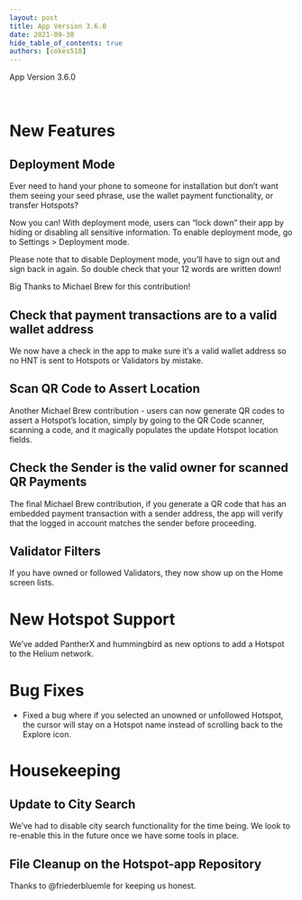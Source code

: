 ```yaml
---
layout: post
title: App Version 3.6.0
date: 2021-09-30
hide_table_of_contents: true
authors: [cokes518]
---
```


App Version 3.6.0

&nbsp;

# New Features

## Deployment Mode

Ever need to hand your phone to someone for installation but don’t want them seeing your seed
phrase, use the wallet payment functionality, or transfer Hotspots?

<!--truncate-->

Now you can! With deployment mode, users can “lock down” their app by hiding or disabling all
sensitive information. To enable deployment mode, go to Settings > Deployment mode.

Please note that to disable Deployment mode, you’ll have to sign out and sign back in again. So
double check that your 12 words are written down!

Big Thanks to Michael Brew for this contribution!

## Check that payment transactions are to a valid wallet address

We now have a check in the app to make sure it’s a valid wallet address so no HNT is sent to
Hotspots or Validators by mistake.

## Scan QR Code to Assert Location

Another Michael Brew contribution - users can now generate QR codes to assert a Hotspot’s location,
simply by going to the QR Code scanner, scanning a code, and it magically populates the update
Hotspot location fields.

## Check the Sender is the valid owner for scanned QR Payments

The final Michael Brew contribution, if you generate a QR code that has an embedded payment
transaction with a sender address, the app will verify that the logged in account matches the sender
before proceeding.

## Validator Filters

If you have owned or followed Validators, they now show up on the Home screen lists.

# New Hotspot Support

We’ve added PantherX and hummingbird as new options to add a Hotspot to the Helium network.

# Bug Fixes

- Fixed a bug where if you selected an unowned or unfollowed Hotspot, the cursor will stay on a
  Hotspot name instead of scrolling back to the Explore icon.

# Housekeeping

## Update to City Search

We’ve had to disable city search functionality for the time being. We look to re-enable this in the
future once we have some tools in place.

## File Cleanup on the Hotspot-app Repository

Thanks to @friederbluemle for keeping us honest.
